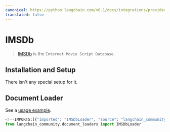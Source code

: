 ```yaml
---
canonical: https://python.langchain.com/v0.1/docs/integrations/providers/imsdb
translated: false
---
```


# IMSDb

>[IMSDb](https://imsdb.com/) is the `Internet Movie Script Database`.
>

## Installation and Setup

There isn't any special setup for it.

## Document Loader

See a [usage example](/docs/integrations/document_loaders/imsdb).

```python
<!--IMPORTS:[{"imported": "IMSDbLoader", "source": "langchain_community.document_loaders", "docs": "https://api.python.langchain.com/en/latest/document_loaders/langchain_community.document_loaders.imsdb.IMSDbLoader.html", "title": "IMSDb"}]-->
from langchain_community.document_loaders import IMSDbLoader
```